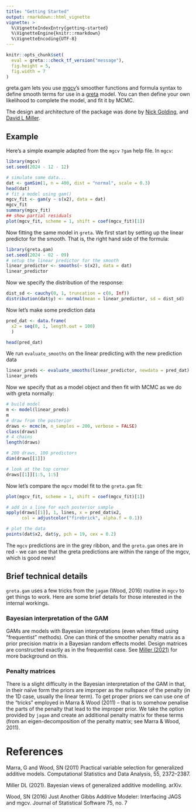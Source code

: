 ```yaml
---
title: "Getting Started"
output: rmarkdown::html_vignette
vignette: >
  %\VignetteIndexEntry{getting-started}
  %\VignetteEngine{knitr::rmarkdown}
  %\VignetteEncoding{UTF-8}
---
```


```r
knitr::opts_chunk$set(
  eval = greta:::check_tf_version("message"),
  fig.height = 5,
  fig.width = 7
)
```

greta.gam lets you use [mgcv](https://CRAN.R-project.org/package=mgcv)'s smoother functions and formula syntax to define smooth terms for use in a [greta](https://greta-stats.org/) model. You can then define your own likelihood to complete the model, and fit it by MCMC. 

The design and architecture of the package was done by [Nick Golding](https://github.com/goldingn), and [David L Miller](https://github.com/dill).

## Example

Here's a simple example adapted from the `mgcv` `?gam` help file. In `mgcv`:

```r
library(mgcv)
set.seed(2024 - 12 - 12)

# simulate some data...
dat <- gamSim(1, n = 400, dist = "normal", scale = 0.3)
head(dat)
# fit a model using gam()
mgcv_fit <- gam(y ~ s(x2), data = dat)
mgcv_fit
summary(mgcv_fit)
## show partial residuals
plot(mgcv_fit, scheme = 1, shift = coef(mgcv_fit)[1])
```

Now fitting the same model in `greta`. We first start by setting up the linear predictor for the smooth. That is, the right hand side of the formula:

```r
library(greta.gam)
set.seed(2024 - 02 - 09)
# setup the linear predictor for the smooth
linear_predictor <- smooths(~ s(x2), data = dat)
linear_predictor
```

Now we specify the distribution of the response:

```r
dist_sd <- cauchy(0, 1, truncation = c(0, Inf))
distribution(dat$y) <- normal(mean = linear_predictor, sd = dist_sd)
```

Now let's make some prediction data

```r
pred_dat <- data.frame(
  x2 = seq(0, 1, length.out = 100)
  )

head(pred_dat)
```

We run `evaluate_smooths` on the linear predicting with the new prediction data

```r
linear_preds <- evaluate_smooths(linear_predictor, newdata = pred_dat)
linear_preds
```

Now we specify that as a model object and then fit with MCMC as we do with greta normally:

```r
# build model
m <- model(linear_preds)
m
# draw from the posterior
draws <- mcmc(m, n_samples = 200, verbose = FALSE)
class(draws)
# 4 chains
length(draws)

# 200 draws, 100 predictors
dim(draws[[1]])

# look at the top corner
draws[[1]][1:5, 1:5]
```


Now let's compare the `mgcv` model fit to the `greta.gam` fit:

```r
plot(mgcv_fit, scheme = 1, shift = coef(mgcv_fit)[1])

# add in a line for each posterior sample
apply(draws[[1]], 1, lines, x = pred_dat$x2, 
      col = adjustcolor("firebrick", alpha.f = 0.1))

# plot the data
points(dat$x2, dat$y, pch = 19, cex = 0.2)
```

The `mgcv` predictions are in the grey ribbon, and the `greta.gam` ones are in red - we can see that the greta predictions are within the range of the mgcv, which is good news!

## Brief technical details

`greta.gam` uses a few tricks from the `jagam` (Wood, 2016) routine in `mgcv` to get things to work. Here are some brief details for those interested in the internal workings.

### Bayesian interpretation of the GAM

GAMs are models with Bayesian interpretations (even when fitted using "frequentist" methods). One can think of the smoother penalty matrix as a prior precision matrix in a Bayesian random effects model. Design matrices are constructed exactly as in the frequentist case. See [Miller (2021)](https://arxiv.org/abs/1902.01330) for more background on this.

### Penalty matrices

There is a slight difficulty in the Bayesian interpretation of the GAM in that, in their naïve form the priors are improper as the nullspace of the penalty (in the 1D case, usually the linear term). To get proper priors we can use one of the "tricks" employed in Marra & Wood (2011) -- that is to somehow penalise the parts of the penalty that lead to the improper prior. We take the option provided by `jagam` and create an additional penalty matrix for these terms (from an eigen-decomposition of the penalty matrix; see Marra & Wood, 2011).

# References

Marra, G and Wood, SN (2011) Practical variable selection for generalized additive models. Computational Statistics and Data Analysis, 55, 2372–2387.

Miller DL (2021). Bayesian views of generalized additive modelling. arXiv.

Wood, SN (2016) Just Another Gibbs Additive Modeler: Interfacing JAGS and mgcv. Journal of Statistical Software 75, no. 7
